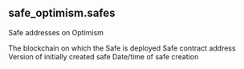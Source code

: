## safe_optimism.safes 
Safe addresses on Optimism

<ParamField path="blockchain">
The blockchain on which the Safe is deployed
</ParamField>
<ParamField path="address">
Safe contract address
</ParamField>
<ParamField path="creation_version">
Version of initially created safe
</ParamField>
<ParamField path="block_date">

</ParamField>
<ParamField path="block_month">

</ParamField>
<ParamField path="creation_time">
Date/time of safe creation
</ParamField>
<ParamField path="tx_hash">

</ParamField>
